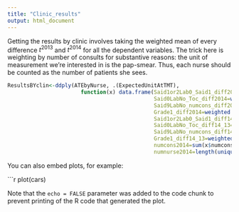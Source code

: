 ```yaml
---
title: "Clinic_results"
output: html_document
---
```

Getting the results by clinic involves taking the weighted mean of every difference $t^2013$ and $t^2014$ for all the dependent variables. The trick here is weighting by number of consults for substantive reasons: the unit of measurement we're interested in is the pap-smear. Thus, each nurse should be counted as the number of patients she sees. 

```r
ResultsBYclin<-ddply(ATEbyNurse, .(ExpectedUnitAtTMT),   
                       function(x) data.frame(Said1or2Lab0_Said1_diff2014=weighted.mean(x$Said1or2Lab0_Said1_diff2014, x$numcons2014,na.rm=TRUE),
                                              Said0LabNo_Toc_diff2014=weighted.mean(x$Said0LabNo_Toc_diff2014, x$numcons2014,na.rm=TRUE),
                                              Said9LabNo_numcons_diff2014=weighted.mean(x$Said9LabNo_numcons_diff2014, x$numcons2014,na.rm=TRUE),
                                              Grade1_diff2014=weighted.mean(x$Grade1_diff2014, x$numcons2014,na.rm=TRUE),
                                              Said1or2Lab0_Said1_diff14_13=weighted.mean(x$Said1or2Lab0_Said1_diff13_14, x$numcons2014,na.rm=TRUE),
                                              Said0LabNo_Toc_diff14_13=weighted.mean(x$Said0LabNo_Toc_diff13_14, x$numcons2014,na.rm=TRUE),
                                              Said9LabNo_numcons_diff14_13=weighted.mean(x$Said9LabNo_numcons_diff13_14, x$numcons2014,na.rm=TRUE),
                                              Grade1_diff14_13=weighted.mean(x$Grade1_diff13_14, x$numcons2014,na.rm=TRUE),
                                              numcons2014=sum(x$numcons2014,na.rm=TRUE),
                                              numnurse2014=length(unique(x$matricula))))

```

You can also embed plots, for example:

```r
plot(cars)

Note that the `echo = FALSE` parameter was added to the code chunk to prevent printing of the R code that generated the plot.